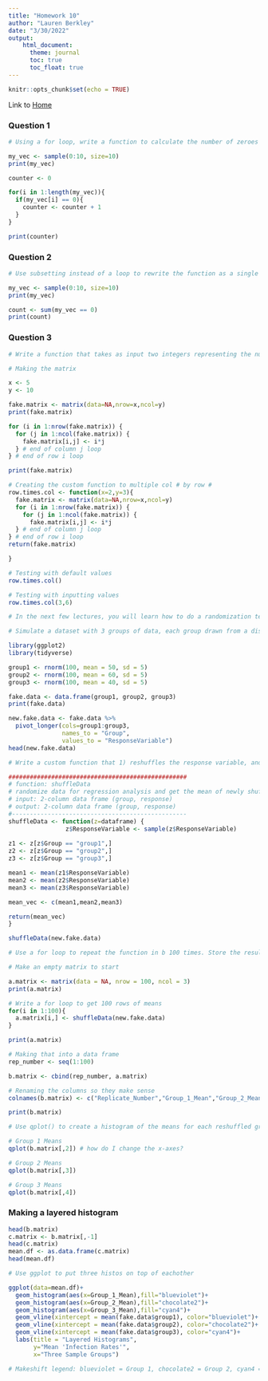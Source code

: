 ```yaml
---
title: "Homework 10"
author: "Lauren Berkley"
date: "3/30/2022"
output:
    html_document:
      theme: journal
      toc: true
      toc_float: true
---
```


```r
knitr::opts_chunk$set(echo = TRUE)
```

Link to [Home](index.html)

### Question 1
```r
# Using a for loop, write a function to calculate the number of zeroes in a numeric vector. Before entering the loop, set up a counter variable counter <- 0. Inside the loop, add 1 to counter each time you have a zero in the matrix. Finally, use return(counter) for the output.

my_vec <- sample(0:10, size=10)
print(my_vec)

counter <- 0

for(i in 1:length(my_vec)){
  if(my_vec[i] == 0){
    counter <- counter + 1
  }
}

print(counter)
```

### Question 2
```r
# Use subsetting instead of a loop to rewrite the function as a single line of code.

my_vec <- sample(0:10, size=10)
print(my_vec)

count <- sum(my_vec == 0)
print(count)
```

### Question 3
```r
# Write a function that takes as input two integers representing the number of rows and columns in a matrix. The output is a matrix of these dimensions in which each element is the product of the row number x the column number.

# Making the matrix

x <- 5
y <- 10

fake.matrix <- matrix(data=NA,nrow=x,ncol=y)
print(fake.matrix)

for (i in 1:nrow(fake.matrix)) {
  for (j in 1:ncol(fake.matrix)) {
    fake.matrix[i,j] <- i*j
  } # end of column j loop
} # end of row i loop

print(fake.matrix)

# Creating the custom function to multiple col # by row #
row.times.col <- function(x=2,y=3){
  fake.matrix <- matrix(data=NA,nrow=x,ncol=y)
  for (i in 1:nrow(fake.matrix)) {
    for (j in 1:ncol(fake.matrix)) {
      fake.matrix[i,j] <- i*j
  } # end of column j loop
} # end of row i loop
return(fake.matrix)

}

# Testing with default values
row.times.col()

# Testing with inputting values
row.times.col(3,6)
```

```r
# In the next few lectures, you will learn how to do a randomization test on your data. We will complete some of the steps today to practice calling custom functions within a for loop. Use the code from the March 31st lecture (Randomization Tests) to complete the following steps:

# Simulate a dataset with 3 groups of data, each group drawn from a distribution with a different mean. The final data frame should have 1 column for group and 1 column for the response variable.

library(ggplot2)
library(tidyverse)

group1 <- rnorm(100, mean = 50, sd = 5)
group2 <- rnorm(100, mean = 60, sd = 5)
group3 <- rnorm(100, mean = 40, sd = 5)

fake.data <- data.frame(group1, group2, group3)
print(fake.data)

new.fake.data <- fake.data %>%
  pivot_longer(cols=group1:group3,
               names_to = "Group",
               values_to = "ResponseVariable")
head(new.fake.data)

# Write a custom function that 1) reshuffles the response variable, and 2) calculates the mean of each group in the reshuffled data. Store the means in a vector of length 3.

##################################################
# function: shuffleData
# randomize data for regression analysis and get the mean of newly shuffled values
# input: 2-column data frame (group, response)
# output: 2-column data frame (group, response)
#------------------------------------------------- 
shuffleData <- function(z=dataframe) {
                z$ResponseVariable <- sample(z$ResponseVariable)
                
z1 <- z[z$Group == "group1",]
z2 <- z[z$Group == "group2",]
z3 <- z[z$Group == "group3",]

mean1 <- mean(z1$ResponseVariable)
mean2 <- mean(z2$ResponseVariable)
mean3 <- mean(z3$ResponseVariable)

mean_vec <- c(mean1,mean2,mean3)

return(mean_vec)
}

shuffleData(new.fake.data)

# Use a for loop to repeat the function in b 100 times. Store the results in a data frame that has 1 column indicating the replicate number and 1 column for each new group mean, for a total of 4 columns.

# Make an empty matrix to start

a.matrix <- matrix(data = NA, nrow = 100, ncol = 3)
print(a.matrix)

# Write a for loop to get 100 rows of means
for(i in 1:100){
  a.matrix[i,] <- shuffleData(new.fake.data)
}

print(a.matrix)

# Making that into a data frame
rep_number <- seq(1:100)

b.matrix <- cbind(rep_number, a.matrix)

# Renaming the columns so they make sense
colnames(b.matrix) <- c("Replicate_Number","Group_1_Mean","Group_2_Mean","Group_3_Mean")

print(b.matrix)

# Use qplot() to create a histogram of the means for each reshuffled group. Or, if you want a challenge, use ggplot() to overlay all 3 histograms in the same figure. How do the distributions of reshuffled means compare to the original means?

# Group 1 Means
qplot(b.matrix[,2]) # how do I change the x-axes?

# Group 2 Means
qplot(b.matrix[,3])

# Group 3 Means
qplot(b.matrix[,4])
```

### Making a layered histogram
```r

head(b.matrix)
c.matrix <- b.matrix[,-1]
head(c.matrix)
mean.df <- as.data.frame(c.matrix)
head(mean.df)

# Use ggplot to put three histos on top of eachother 

ggplot(data=mean.df)+
  geom_histogram(aes(x=Group_1_Mean),fill="blueviolet")+
  geom_histogram(aes(x=Group_2_Mean),fill="chocolate2")+
  geom_histogram(aes(x=Group_3_Mean),fill="cyan4")+
  geom_vline(xintercept = mean(fake.data$group1), color="blueviolet")+
  geom_vline(xintercept = mean(fake.data$group2), color="chocolate2")+
  geom_vline(xintercept = mean(fake.data$group3), color="cyan4")+
  labs(title = "Layered Histograms",
       y="Mean 'Infection Rates'",
       x="Three Sample Groups")

# Makeshift legend: blueviolet = Group 1, chocolate2 = Group 2, cyan4 = Group 3
```




